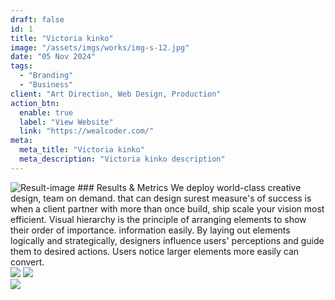 ---
draft: false
id: 1
title: "Victoria kinko"
image: "/assets/imgs/works/img-s-12.jpg"
date: "05 Nov 2024"
tags:
  - "Branding"
  - "Business"
client: "Art Direction, Web Design, Production"
action_btn:
  enable: true
  label: "View Website"
  link: "https://wealcoder.com/"
meta:
  meta_title: "Victoria kinko"
  meta_description: "Victoria kinko description"
---

<Statement title="Problem Statement" description="We drive into your business dream in order bring to the surface underlying value that your brand create for its customers."/>
<img className="w-full" alt="Result-image" src="/assets/imgs/gallery/img-s-100.jpg" /> 
### Results & Metrics
We deploy world-class creative design, team on demand. that can design surest measure's of success is when a client partner with more than once 
build, ship scale your vision most efficient. Visual hierarchy is the principle of arranging
elements to show their order of importance. information easily. By laying out elements logically
and strategically, designers influence users' perceptions and guide them to desired actions. Users
notice larger elements more easily can convert.

<div className="font-primary mt-[33px]  grid grid-cols-1 md:grid-cols-4">
<ResultBox value="$25-$30" title="Cost per lead each month on non-branded keywords."/>
<ResultBox value="$120-$160" title="Total leads generated each month"/>
<ResultBox value="66%" title="CPercentage of leads from mobile devices."/>
<ResultBox value="143%" title="Increase in overall revenue since switching to Coozmoo"/>
</div>

<div className="pt-[60px] xl:pt-[130px] grid grid-cols-2 gap-[10px] lg:gap-[30px]">
  <img src="/assets/imgs/gallery/img-s-101.jpg" className="object-cover w-full h-full"/>
  <img src="/assets/imgs/gallery/img-s-102.jpg" className="object-cover w-full h-full"/>
</div>
<img src="/assets/imgs/gallery/img-s-103.jpg" className="object-cover w-full h-full mt-[30px]"/>
